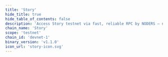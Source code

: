 ```yaml
---
title: 'Story'
hide_title: true
hide_table_of_contents: false
description: 'Access Story testnet via fast, reliable RPC by NODERS — no limits, Omnichain-ready, and built for scalable Web3'
chain_name: 'Story'
scope: 'testnet'
chain_id: 'devnet-1'
binary_version: 'v1.1.0'
icon_url: 'story-icon.svg'
---
```



<ChainLayout>
  <ChainHero
    name="Story"
    iconUrl="img/story-icon.svg"
    bgColor="#EEE9EA"
    scope="testnet"
    chainId="devnet-1"
    nodeVersion="v1.1.0"
    token="IP"
    stakeUrl=""
    restakeUrl=""
    websiteUrl="https://www.story.foundation/"
    githubUrl="https://github.com/piplabs/story"
    xUrl="https://x.com/StoryProtocol"
    discordUrl="https://discord.gg/storyprotocol"
  />

  <ProductLinks
    appUrl="https://ipstoryhub.org"
    appImageUrl="img/products/story-app.png"
    explorerUrl="https://ipstoryhub.org/explorer"
    explorerImageUrl="img/products/"
    faucetUrl=""
  />

  <ToolsGrid
    chainName="story"
    scope="testnet"
    showInstall={true}
    showUpgrade={true}
    showGenesis={true}
    showCli={true}
    showEndpoints={true}
    showStateSync={true}
    showSnapshot={true}
    showMonitoring={true}
    showLivePeers={true}
    showSeed={true}
    showAddressBook={true}
    showExplorersList={false}
    showPublicEndpoints={true}
    showUsefulTools={true}
    showUpgradeWatcher={false}
  />

</ChainLayout>
